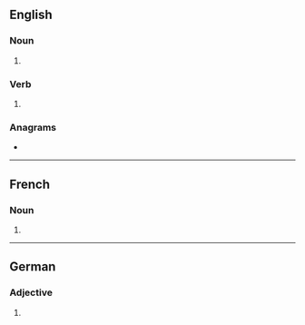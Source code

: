 {{also|inversés}}
==English==

===Noun===
{{head|en|noun form}}

# {{plural of|en|inverse}}

===Verb===
{{head|en|verb form}}

# {{en-third-person singular of|inverse}}

===Anagrams===
* {{anagrams|en|a=eeinrssv|inserves|versines}}

----

==French==

===Noun===
{{head|fr|noun plural form|g=m}}

# {{plural of|fr|inverse}}

----

==German==

===Adjective===
{{head|de|adjective form}}

# {{inflection of|de|invers||str//mix|nom//acc|n|s}}